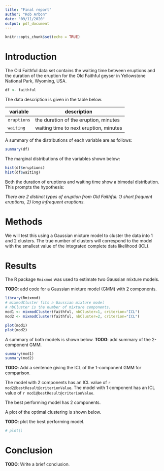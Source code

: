 ```yaml
---
title: "Final report"
author: "Rob Arbon"
date: "09/11/2020"
output: pdf_document
---
```


```r
knitr::opts_chunk$set(echo = TRUE)
```

# Introduction

The Old Faithful data set contains the waiting time between eruptions and the duration of the eruption for the Old Faithful geyser in Yellowstone National Park, Wyoming, USA. 

```r
df <- faithful
```

The data description is given in the table below. 

| variable | description | 
| - | - |
| `eruptions` | the duration of the eruption, minutes |
| `waiting` | waiting time to next eruption, minutes | 


A  summary of the distributions of each variable are as follows:

```r
summary(df)
```

The marginal distributions of the variables shown below: 

```r
hist(df$eruptions)
hist(df$waiting)
```

Both the duration of eruptions and waiting time show a bimodal distribution. This prompts the hypothesis: 

*There are 2 distinct types of eruption from Old Faithful: 1) short frequent eruptions, 2) long infrequent eruptions.*


# Methods

We will test this using a Gaussian mixture model to cluster the data into 1 and 2 clusters. 
The true number of clusters will correspond to the model with the smallest value of the integrated complete data likelihood (ICL).  

# Results

The R package `Rmixmod` was used to estimate two Gaussian mixture models. 

**TODO**: add code for a Gaussian mixture model (GMM) with 2 components. 
```r
library(Rmixmod)
# mixmodCluster fits a Gaussian mixture model
# nbCluster is the number of mixture components. 
mod1 <- mixmodCluster(faithful, nbCluster=1, criterion="ICL")
mod2 <- mixmodCluster(faithful, nbCluster=2, criterion="ICL")

plot(mod1)
plot(mod2)

```

A summary of both models is shown below. 
**TODO**: add summary of the 2-component GMM. 
```r
summary(mod1)
summary(mod2)
```

**TODO**: Add a sentence giving the ICL of the 1-component GMM for comparison. 

The model with 2 components has an ICL value of `r mod2@bestResult@criterionValue`. 
The model with 1 component has an ICL value of `r mod1@bestResult@criterionValue`.

The best performing model has 2 components. 

A plot of the optimal clustering is shown below. 

**TODO**: plot the best performing model. 

```r
# plot()
```

# Conclusion

**TODO**: Write a brief conclusion. 


